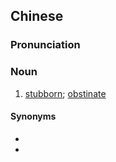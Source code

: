 ==Chinese==
{{zh-forms|s=乖张}}

===Pronunciation===
{{zh-pron
|m=guāizhāng
|h=pfs=kôai-chông
|mn=koai-chiang/koāi-chiang/zz:koai-tiang/zz:koāi-tiang
|cat=n
}}

===Noun===
{{zh-noun}}

# [[stubborn]]; [[obstinate]]

====Synonyms====
* {{zh-l|頑固}}
* {{zh-l|意氣用事}}